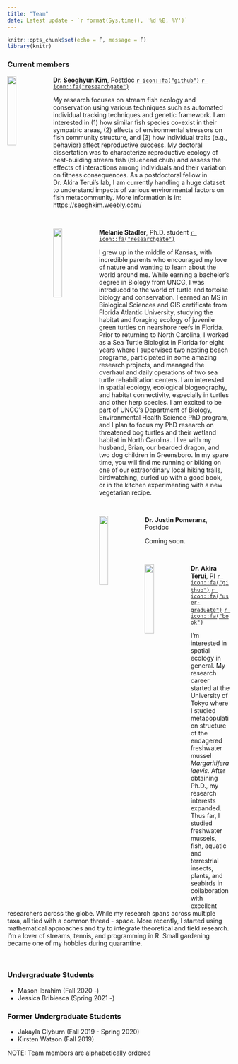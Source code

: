 ```yaml
---
title: "Team"
date: Latest update - `r format(Sys.time(), '%d %B, %Y')`
---
```


```r
knitr::opts_chunk$set(echo = F, message = F)
library(knitr)
```

### Current members

<div class="clearfix">
<img src="image/img_sk.jpg" style = "vertical-align:top; width: 20%" align = left>
**Dr. Seoghyun Kim**, Postdoc [`r icon::fa("github")`](https://github.com/seoghyunkim/) [`r icon::fa("researchgate")`](https://www.researchgate.net/profile/Seoghyun_Kim)\

My research focuses on stream fish ecology and conservation using various techniques such as automated individual tracking techniques and genetic framework. I am interested in (1) how similar fish species co-exist in their sympatric areas, (2) effects of environmental stressors on fish community structure, and (3) how individual traits (e.g., behavior) affect reproductive success. My doctoral dissertation was to characterize reproductive ecology of nest-building stream fish (bluehead chub) and assess the effects of interactions among individuals and their variation on fitness consequences. As a postdoctoral fellow in Dr. Akira Terui’s lab, I am currently handling a huge dataset to understand impacts of various environmental factors on fish metacommunity. More information is in: https://seoghkim.weebly.com/
</div>
\

<div class="clearfix">
<img src="image/img_ms.jpg" style = "vertical-align:top; width: 20%" align = left>
**Melanie Stadler**, Ph.D. student [`r icon::fa("researchgate")`](https://www.researchgate.net/profile/Melanie_Stadler)

I grew up in the middle of Kansas, with incredible parents who encouraged my love of nature and wanting to learn about the world around me.  While earning a bachelor’s degree in Biology from UNCG, I was introduced to the world of turtle and tortoise biology and conservation.  I earned an MS in Biological Sciences and GIS certificate from Florida Atlantic University, studying the habitat and foraging ecology of juvenile green turtles on nearshore reefs in Florida.  Prior to returning to North Carolina, I worked as a Sea Turtle Biologist in Florida for eight years where I supervised two nesting beach programs, participated in some amazing research projects, and managed the overhaul and daily operations of two sea turtle rehabilitation centers.  I am interested in spatial ecology, ecological biogeography, and habitat connectivity, especially in turtles and other herp species.  I am excited to be part of UNCG’s Department of Biology, Environmental Health Science PhD program, and I plan to focus my PhD research on threatened bog turtles and their wetland habitat in North Carolina.  I live with my husband, Brian, our bearded dragon, and two dog children in Greensboro.  In my spare time, you will find me running or biking on one of our extraordinary local hiking trails, birdwatching, curled up with a good book, or in the kitchen experimenting with a new vegetarian recipe.
</div>
\

<div class="clearfix">
<img src="image/random.jpg" style = "vertical-align:top; width: 20%" align = left>
**Dr. Justin Pomeranz**, Postdoc\

Coming soon.
</div>
\

<div class="clearfix">
<img src="image/img_at.jpg" style = "vertical-align:top; width: 20%" align = left>
**Dr. Akira Terui**, PI [`r icon::fa("github")`](https://github.com/aterui/) [`r icon::fa("user-graduate")`](https://scholar.google.com/citations?user=H9OuCKsAAAAJ&hl=ja&authuser=1) 
[`r icon::fa("book")`](https://publons.com/researcher/1241876/akira-terui/)\

I'm interested in spatial ecology in general. My research career started at the University of Tokyo where I studied metapopulation structure of the endagered freshwater mussel *Margaritifera laevis*. After obtaining Ph.D., my research interests expanded. Thus far, I studied freshwater mussels, fish, aquatic and terrestrial insects, plants, and seabirds in collaboration with excellent researchers across the globe. While my research spans across multiple taxa, all tied with a common thread - space. More recently, I started using mathematical approaches and try to integrate theoretical and field research. I'm a lover of streams, tennis, and programming in R. Small gardening became one of my hobbies during quarantine.
</div>
\

### Undergraduate Students

- Mason Ibrahim (Fall 2020 -)
- Jessica Bribiesca (Spring 2021 -)

### Former Undergraduate Students

- Jakayla Clyburn (Fall 2019 - Spring 2020)
- Kirsten Watson (Fall 2019)

NOTE: Team members are alphabetically ordered